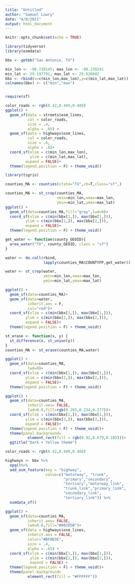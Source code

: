 ```yaml
---
title: "Untitled"
author: "Samuel Lowry"
date: "4/8/2021"
output: html_document
---
```


```r
knitr::opts_chunk$set(echo = TRUE)
```

```r
library(tidyverse)
library(osmdata)

bbx <- getbb("San Antonio, TX")

min_lon <- -98.738145; max_lon <- -98.230241
min_lat <- 29.197791; max_lat <- 29.620602
bbx <- rbind(x=c(min_lon,max_lon),y=c(min_lat,max_lat))
colnames(bbx) <- c("min","max")


require(sf)


```

```r
color_roads <- rgb(0.42,0.449,0.488)
ggplot() +
  geom_sf(data = streets$osm_lines,
          col = color_roads,
          size = .4,
          alpha = .65) +
  geom_sf(data = highways$osm_lines,
          col = color_roads,
          size = .6,
          alpha = .8)+
  coord_sf(xlim = c(min_lon,max_lon),
           ylim = c(min_lat,max_lat),
         expand = FALSE)+
  theme(legend.position = F) + theme_void()
```

```r
library(tigris)

counties_MA <- counties(state="TX",cb=T,class="sf",)

counties_MA <- st_crop(counties_MA,
                       xmin=min_lon,xmax=max_lon,
                       ymin=min_lat,ymax=max_lat)
ggplot() + 
  geom_sf(data=counties_MA,fill="gray",lwd=0)+
  coord_sf(xlim = c(min(bbx[1,]), max(bbx[1,])), 
         ylim = c(min(bbx[2,]), max(bbx[2,])),
         expand = FALSE)+
  theme(legend.position = F) + theme_void()

get_water <- function(county_GEOID){
  area_water("TX", county_GEOID, class = "sf")
}

water <- do.call(rbind, 
                 lapply(counties_MA$COUNTYFP,get_water))

water <- st_crop(water,
                 xmin=min_lon,xmax=max_lon,
                 ymin=min_lat,ymax=max_lat)

ggplot() + 
  geom_sf(data=counties_MA)+
  geom_sf(data=water,
          inherit.aes = F,
          col="red")+
  coord_sf(xlim = c(min(bbx[1,]), max(bbx[1,])), 
         ylim = c(min(bbx[2,]), max(bbx[2,])),
         expand = FALSE)+
  theme(legend.position = F) + theme_void()

st_erase <- function(x, y) {
  st_difference(x, st_union(y))
}
counties_MA <- st_erase(counties_MA,water)

ggplot() + 
  geom_sf(data=counties_MA,
          lwd=0)+
  coord_sf(xlim = c(min(bbx[1,]), max(bbx[1,])), 
         ylim = c(min(bbx[2,]), max(bbx[2,])),
         expand = FALSE)+
  theme(legend.position = F) + theme_void()

ggplot() + 
  geom_sf(data=counties_MA,
          inherit.aes= FALSE,
          lwd=0.0,fill=rgb(0.203,0.234,0.277))+
  coord_sf(xlim = c(min(bbx[1,]), max(bbx[1,])), 
         ylim = c(min(bbx[2,]), max(bbx[2,])),
         expand = FALSE)+
  theme(legend.position = F) + theme_void()+
  theme(panel.background=
          element_rect(fill = rgb(0.92,0.679,0.105)))+
  ggtitle("Dark + Yellow theme")
```
```r

color_roads <- rgb(0.42,0.449,0.488)

highways <- bbx %>%
  opq()%>%
  add_osm_feature(key = "highway", 
                  value=c("motorway", "trunk",
                          "primary","secondary", 
                          "tertiary","motorway_link",
                          "trunk_link","primary_link",
                          "secondary_link",
                          "tertiary_link")) %>%
  osmdata_sf()

ggplot() + 
  geom_sf(data=counties_MA,
          inherit.aes= FALSE,
          lwd=0.0,fill="#00205B")+
  geom_sf(data = highways$osm_lines,
          inherit.aes = FALSE,
          color="#BF0D3E",
          size = .4,
          alpha = .65) +
  coord_sf(xlim = c(min(bbx[1,]), max(bbx[1,])), 
           ylim = c(min(bbx[2,]), max(bbx[2,])),
           expand = FALSE) +
  theme(legend.position = F) + theme_void()+
  theme(panel.background=
          element_rect(fill = "#FFFFFF"))


```


